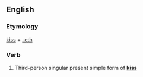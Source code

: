 ==English==

===Etymology===
[[kiss]] + [[-eth]]

===Verb===
{{infl|en|verb form}}

# {{archaic}} Third-person singular present simple form of '''[[kiss]]'''